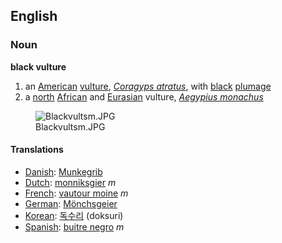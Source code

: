 ==English==

===Noun===
'''black vulture'''
# an [[American]] [[vulture]], ''[[Coragyps atratus]]'', with [[black]] [[plumage]]
# a [[north]] [[African]] and [[Eurasian]] vulture, ''[[Aegypius monachus]]''
[[Image:Blackvultsm.JPG|thumb]]
====Translations====
*[[Danish]]: [[Munkegrib]]
*[[Dutch]]: [[monniksgier]] ''m''
*[[French]]: [[vautour moine]] ''m''
*[[German]]: [[Mönchsgeier]] '' ''
*[[Korean]]: [[독수리]] (doksuri)
*[[Spanish]]: [[buitre negro]] ''m''